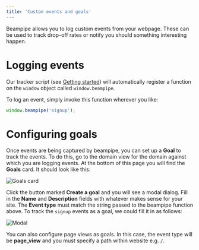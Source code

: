 ```yaml
---
title: 'Custom events and goals'
---
```


Beampipe allows you to log custom events from your webpage. These can be used to track drop-off rates or notify you should something interesting happen.

# Logging  events
Our tracker script (see [Getting started](/getting-started)) will automatically register a function on the `window` object called `window.beampipe`.

To log an event, simply invoke this function wherever you like:

```js
window.beampipe('signup');
```


# Configuring goals
Once events are being captured by beampipe, you can set up a **Goal** to
track the events. To do this, go to the domain view for the domain against
which you are logging events. At the bottom of this page you will find the
**Goals** card. It should look like this:

![Goals card](/goals_card.png)

Click the button marked **Create a goal** and you will see a modal dialog.
Fill in the **Name** and **Description** fields with whatever makes sense for
your site. The **Event type** must match the string passed to the beampipe
function above. To track the `signup` events as a goal, we could fill it in as follows:

![Modal](/create_goal_filled.png)

You can also configure page views as goals. In this case, the event type will be **page_view** and you must specify a path within website e.g. `/`.

